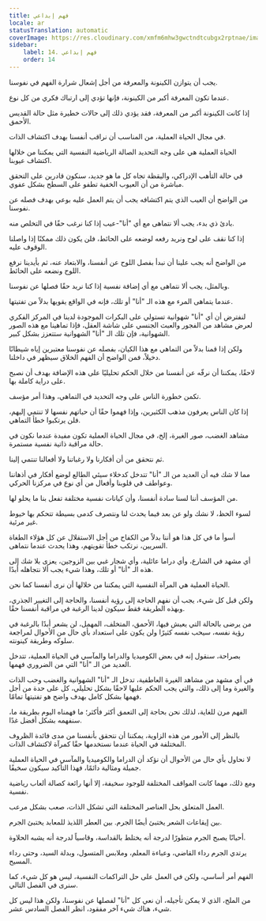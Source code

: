 ```yaml
---
title: فهم إبداعي
locale: ar
statusTranslation: automatic
coverImage: https://res.cloudinary.com/xmfm6mhw3gwctndtcubgx2rptnae/image/upload/v1741354419/small_cover_la_gran_rebelion_28716e29d2.webp
sidebar:
    label: 14. فهم إبداعي
    order: 14
---
```

يجب أن يتوازن الكينونة والمعرفة من أجل إشعال شرارة الفهم في نفوسنا.

عندما تكون المعرفة أكبر من الكينونة، فإنها تؤدي إلى ارتباك فكري من كل نوع.

إذا كانت الكينونة أكبر من المعرفة، فقد يؤدي ذلك إلى حالات خطيرة مثل حالة القديس الأحمق.

في مجال الحياة العملية، من المناسب أن نراقب أنفسنا بهدف اكتشاف الذات.

الحياة العملية هي على وجه التحديد الصالة الرياضية النفسية التي يمكننا من خلالها اكتشاف عيوبنا.

في حالة التأهب الإدراكي، واليقظة تجاه كل ما هو جديد، سنكون قادرين على التحقق مباشرة من أن العيوب الخفية تطفو على السطح بشكل عفوي.

من الواضح أن العيب الذي يتم اكتشافه يجب أن يتم العمل عليه بوعي بهدف فصله عن نفوسنا.

بادئ ذي بدء، يجب ألا نتماهى مع أي "أنا"-عيب إذا كنا نرغب حقًا في التخلص منه.

إذا كنا نقف على لوح ونريد رفعه لوضعه على الحائط، فلن يكون ذلك ممكنًا إذا واصلنا الوقوف عليه.

من الواضح أنه يجب علينا أن نبدأ بفصل اللوح عن أنفسنا، والابتعاد عنه، ثم بأيدينا نرفع اللوح ونضعه على الحائط.

وبالمثل، يجب ألا نتماهى مع أي إضافة نفسية إذا كنا نريد حقًا فصلها عن نفوسنا.

عندما يتماهى المرء مع هذه الـ "أنا" أو تلك، فإنه في الواقع يقويها بدلاً من تفتيتها.

لنفترض أن أي "أنا" شهوانية تستولي على البكرات الموجودة لدينا في المركز الفكري لعرض مشاهد من الفجور والعبث الجنسي على شاشة العقل، فإذا تماهينا مع هذه الصور الشهوانية، فإن تلك الـ "أنا" الشهوانية ستتعزز بشكل كبير.

ولكن إذا قمنا بدلاً من التماهي مع هذا الكيان، بفصله عن نفوسنا معتبرين إياه شيطانًا دخيلاً، فمن الواضح أن الفهم الخلاق سيظهر في داخلنا.

لاحقًا، يمكننا أن نرفّه عن أنفسنا من خلال الحكم تحليليًا على هذه الإضافة بهدف أن نصبح على دراية كاملة بها.

تكمن خطورة الناس على وجه التحديد في التماهي، وهذا أمر مؤسف.

إذا كان الناس يعرفون مذهب الكثيرين، وإذا فهموا حقًا أن حياتهم نفسها لا تنتمي إليهم، فلن يرتكبوا خطأ التماهي.

مشاهد الغضب، صور الغيرة، إلخ، في مجال الحياة العملية تكون مفيدة عندما نكون في حالة مراقبة ذاتية نفسية مستمرة.

ثم نتحقق من أن أفكارنا ولا رغباتنا ولا أفعالنا تنتمي إلينا.

مما لا شك فيه أن العديد من الـ "أنا" تتدخل كدخلاء سيئي الطالع لوضع أفكار في أذهاننا وعواطف في قلوبنا وأفعال من أي نوع في مركزنا الحركي.

من المؤسف أننا لسنا سادة أنفسنا، وأن كيانات نفسية مختلفة تفعل بنا ما يحلو لها.

لسوء الحظ، لا نشك ولو عن بعد فيما يحدث لنا ونتصرف كدمى بسيطة تتحكم بها خيوط غير مرئية.

أسوأ ما في كل هذا هو أننا بدلاً من الكفاح من أجل الاستقلال عن كل هؤلاء الطغاة السريين، نرتكب خطأ تقويتهم، وهذا يحدث عندما نتماهى.

أي مشهد في الشارع، وأي دراما عائلية، وأي شجار غبي بين الزوجين، يعزى بلا شك إلى هذه الـ "أنا" أو تلك، وهذا شيء يجب ألا نتجاهله أبدًا.

الحياة العملية هي المرآة النفسية التي يمكننا من خلالها أن نرى أنفسنا كما نحن.

ولكن قبل كل شيء، يجب أن نفهم الحاجة إلى رؤية أنفسنا، والحاجة إلى التغيير الجذري، وبهذه الطريقة فقط سيكون لدينا الرغبة في مراقبة أنفسنا حقًا.

من يرضى بالحالة التي يعيش فيها، الأحمق، المتخلف، المهمل، لن يشعر أبدًا بالرغبة في رؤية نفسه، سيحب نفسه كثيرًا ولن يكون على استعداد بأي حال من الأحوال لمراجعة سلوكه وطريقة كينونته.

بصراحة، سنقول إنه في بعض الكوميديا والدراما والمآسي في الحياة العملية، تتدخل العديد من الـ "أنا" التي من الضروري فهمها.

في أي مشهد من مشاهد الغيرة العاطفية، تدخل الـ "أنا" الشهوانية والغضب وحب الذات والغيرة وما إلى ذلك، والتي يجب الحكم عليها لاحقًا بشكل تحليلي، كل على حدة من أجل فهمها بشكل كامل بهدف واضح هو تفتيتها تمامًا.

الفهم مرن للغاية، لذلك نحن بحاجة إلى التعمق أكثر فأكثر؛ ما فهمناه اليوم بطريقة ما، سنفهمه بشكل أفضل غدًا.

بالنظر إلى الأمور من هذه الزاوية، يمكننا أن نتحقق بأنفسنا من مدى فائدة الظروف المختلفة في الحياة عندما نستخدمها حقًا كمرآة لاكتشاف الذات.

لا نحاول بأي حال من الأحوال أن نؤكد أن الدراما والكوميديا والمآسي في الحياة العملية جميلة ومثالية دائمًا، فهذا التأكيد سيكون سخيفًا.

ومع ذلك، مهما كانت المواقف المختلفة للوجود سخيفة، إلا أنها رائعة كصالة ألعاب رياضية نفسية.

العمل المتعلق بحل العناصر المختلفة التي تشكل الذات، صعب بشكل مرعب.

بين إيقاعات الشعر يختبئ أيضًا الجرم. بين العطر اللذيذ للمعابد يختبئ الجرم.

أحيانًا يصبح الجرم متطورًا لدرجة أنه يختلط بالقداسة، وقاسياً لدرجة أنه يشبه الحلاوة.

يرتدي الجرم رداء القاضي، وعباءة المعلم، وملابس المتسول، وبدلة السيد، وحتى رداء المسيح.

الفهم أمر أساسي، ولكن في العمل على حل التراكمات النفسية، ليس هو كل شيء، كما سنرى في الفصل التالي.

من الملح، الذي لا يمكن تأجيله، أن نعي كل "أنا" لفصلها عن نفوسنا، ولكن هذا ليس كل شيء، هناك شيء آخر مفقود، انظر الفصل السادس عشر.


